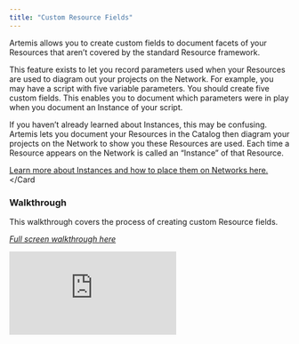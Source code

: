 ```yaml
---
title: "Custom Resource Fields"
---
```

Artemis allows you to create custom fields to document facets of your Resources that aren’t covered by the standard Resource framework. 

This feature exists to let you record parameters used when your Resources are used to diagram out your projects on the Network. For example, you may have a script with five variable parameters. You should create five custom fields. This enables you to document which parameters were in play when you document an Instance of your script. 

<Card title="What are Instances?">
If you haven’t already learned about Instances, this may be confusing. Artemis lets you document your Resources in the Catalog then diagram your projects on the Network to show you these Resources are used. Each time a Resource appears on the Network is called an “Instance” of that Resource.

[Learn more about Instances and how to place them on Networks here.]( https://docs.artemisplatform.com/creatinginstances)
</Card

### Walkthrough
This walkthrough covers the process of creating custom Resource fields.

*[Full screen walkthrough here](https://supademo.com/demo/U9KHk4yqB_vdl7n4S4aph)*
<iframe src="https://supademo.com/embed/U9KHk4yqB_vdl7n4S4aph" frameborder="0" webkitallowfullscreen="true" mozallowfullscreen="true" allowfullscreen style={{"width":"719px","height":"500px","border":"none"}}></iframe>

